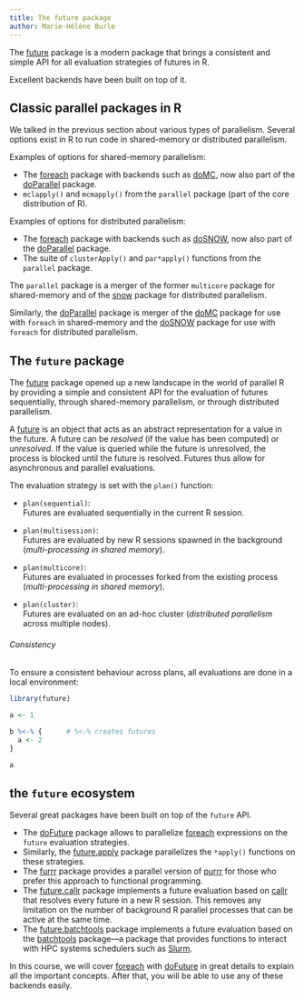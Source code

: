 ```yaml
---
title: The future package
author: Marie-Hélène Burle
---
```


:::{.def}

The [future](https://cran.r-project.org/web/packages/future/index.html) package is a modern package that brings a consistent and simple API for all evaluation strategies of futures in R.

Excellent backends have been built on top of it.

:::

## Classic parallel packages in R

We talked in the previous section about various types of parallelism. Several options exist in R to run code in shared-memory or distributed parallelism.

Examples of options for shared-memory parallelism:

- The [foreach](https://cran.r-project.org/web/packages/foreach/index.html) package with backends such as [doMC](https://cran.r-project.org/web/packages/doMC/index.html), now also part of the [doParallel](https://cran.r-project.org/web/packages/doParallel/index.html) package.
- `mclapply()` and `mcmapply()` from the `parallel` package (part of the core distribution of R).

Examples of options for distributed parallelism:

- The [foreach](https://cran.r-project.org/web/packages/foreach/index.html) package with backends such as [doSNOW](https://cran.r-project.org/web/packages/doSNOW/index.html), now also part of the [doParallel](https://cran.r-project.org/web/packages/doParallel/index.html) package.
- The suite of `clusterApply()` and `par*apply()` functions from the `parallel` package.


:::{.note}

The `parallel` package is a merger of the former `multicore` package for shared-memory and of the [snow](https://cran.r-project.org/web/packages/snow/index.html) package for distributed parallelism.

Similarly, the [doParallel](https://cran.r-project.org/web/packages/doParallel/index.html) package is merger of the [doMC](https://cran.r-project.org/web/packages/doMC/index.html) package for use with `foreach` in shared-memory and the [doSNOW](https://cran.r-project.org/web/packages/doSNOW/index.html) package for use with `foreach` for distributed parallelism.

:::

## The `future` package

The [future](https://cran.r-project.org/web/packages/future/index.html) package opened up a new landscape in the world of parallel R by providing a simple and consistent API for the evaluation of futures sequentially, through shared-memory parallelism, or through distributed parallelism.

:::{.note}

A [future](https://en.wikipedia.org/wiki/Futures_and_promises) is an object that acts as an abstract representation for a value in the future. A future can be *resolved* (if the value has been computed) or *unresolved*. If the value is queried while the future is unresolved, the process is blocked until the future is resolved. Futures thus allow for asynchronous and parallel evaluations.

:::

The evaluation strategy is set with the `plan()` function:

- `plan(sequential)`: \
Futures are evaluated sequentially in the current R session.

- `plan(multisession)`: \
Futures are evaluated by new R sessions spawned in the background (*multi-processing in shared memory*).

- `plan(multicore)`: \
Futures are evaluated in processes forked from the existing process (*multi-processing in shared memory*).

- `plan(cluster)`: \
Futures are evaluated on an ad-hoc cluster (*distributed parallelism* across multiple nodes).

:::{.note}

###### Consistency

To ensure a consistent behaviour across plans, all evaluations are done in a local environment:

```r
library(future)

a <- 1

b %<-% {      # %<-% creates futures
  a <- 2
}

a
```

:::

## the `future` ecosystem

Several great packages have been built on top of the `future` API.

- The [doFuture](https://cran.r-project.org/web/packages/doFuture/index.html) package allows to parallelize [foreach](https://cran.r-project.org/web/packages/foreach/index.html) expressions on the `future` evaluation strategies.
- Similarly, the [future.apply](https://cran.r-project.org/web/packages/future.apply/index.html) package parallelizes the `*apply()` functions on these strategies.
- The [furrr](https://cran.r-project.org/web/packages/furrr/index.html) package provides a parallel version of [purrr](https://cran.r-project.org/web/packages/purrr/index.html) for those who prefer this approach to functional programming.
- The [future.callr](https://cran.r-project.org/web/packages/future.callr/index.html) package implements a future evaluation based on [callr](https://cran.r-project.org/web/packages/callr/index.html) that resolves every future in a new R session. This removes any limitation on the number of background R parallel processes that can be active at the same time.
- The [future.batchtools](https://cran.r-project.org/web/packages/future.batchtools/index.html) package implements a future evaluation based on the [batchtools](https://cran.r-project.org/web/packages/batchtools/index.html) package—a package that provides functions to interact with HPC systems schedulers such as [Slurm](https://slurm.schedmd.com/documentation.html).

In this course, we will cover [foreach](https://cran.r-project.org/web/packages/foreach/index.html) with [doFuture](https://cran.r-project.org/web/packages/doFuture/index.html) in great details to explain all the important concepts. After that, you will be able to use any of these backends easily.
